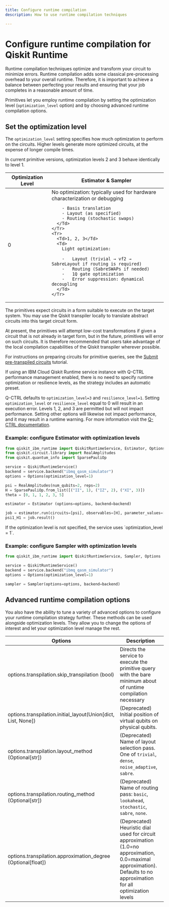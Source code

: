```yaml
---
title: Configure runtime compilation
description: How to use runtime compilation techniques

---
```


# Configure runtime compilation for Qiskit Runtime

Runtime compilation techniques optimize and transform your circuit to minimize errors. Runtime compilation adds some classical pre-processing overhead to your overall runtime. Therefore, it is important to achieve a balance between perfecting your results and ensuring that your job completes in a reasonable amount of time.

Primitives let you employ runtime compilation by setting the optimization level (`optimization_level` option) and by choosing advanced runtime compilation options.

## Set the optimization level

The `optimization_level` setting specifies how much optimization to perform on the circuits. Higher levels generate more optimized circuits, at the expense of longer compile times.

<Admonition>
  In current primitive versions, optimization levels 2 and 3 behave identically to level 1.
</Admonition>

<Table>
  <thead>
    <Tr>
      <Th>Optimization Level</Th>
      <Th>Estimator & Sampler</Th>
    </Tr>
  </thead>
  <tbody>
    <Tr>
      <Td>0</Td>
      <Td>
        No optimization: typically used for hardware characterization or debugging

        - Basis translation
        - Layout (as specified)
        - Routing (stochastic swaps)
      </Td>
    </Tr>
    <Tr>
      <Td>1, 2, 3</Td>
      <Td>
        Light optimization:

        -   Layout (trivial → vf2 → SabreLayout if routing is required)
        -   Routing (SabreSWAPs if needed)
        -   1Q gate optimization
        -   Error suppression: dynamical decoupling
      </Td>
    </Tr>
  </tbody>
</Table>

<Admonition>
  The primitives expect circuits in a form suitable to execute on the target system. You may use the Qiskit transpiler locally to translate abstract circuits into this target circuit form. 
  
At present, the primitives will attempt low-cost transformations if given a circuit that is not already in target form, but in the future, primitives will error on such circuits. It is therefore recommended that users take advantage of the local compilation capabilities of the Qiskit transpiler wherever possible.
  
  For instructions on preparing circuits for primitive queries, see the [Submit pre-transpiled circuits](https://learning.quantum.ibm.com/tutorial/submitting-user-transpiled-circuits-using-primitives) tutorial.
</Admonition>

<Admonition type="note">
  If using an IBM Cloud Qiskit Runtime service instance with Q-CTRL performance management enabled, there is no need to specify runtime optimization or resilience levels, as the strategy includes an automatic preset.
  
  Q-CTRL defaults to `optimization_level=3` and `resilience_level=1`.
  Setting `optimization_level` or `resilience_level` equal to 0 will result in an
  execution error. Levels 1, 2, and 3 are permitted but will not impact performance.
  Setting other options will likewise not impact performance, and it may result in a
  runtime warning. For more information visit the [Q-CTRL documentation](https://docs.q-ctrl.com/q-ctrl-embedded).
</Admonition>

### Example: configure Estimator with optimization levels

```python
from qiskit_ibm_runtime import QiskitRuntimeService, Estimator, Options
from qiskit.circuit.library import RealAmplitudes
from qiskit.quantum_info import SparsePauliOp

service = QiskitRuntimeService()
backend = service.backend("ibmq_qasm_simulator")
options = Options(optimization_level=1)

psi = RealAmplitudes(num_qubits=2, reps=2)
H = SparsePauliOp.from_list([("II", 1), ("IZ", 2), ("XI", 3)])
theta = [0, 1, 1, 2, 3, 5]

estimator = Estimator (options=options, backend=backend)

job = estimator.run(circuits=[psi], observables=[H], parameter_values=[theta])
psi1_H1 = job.result()
```

<Admonition type="note">
  If the optimization level is not specified, the service uses `optimization_level = 1`.
</Admonition>

### Example: configure Sampler with optimization levels

```python
from qiskit_ibm_runtime import QiskitRuntimeService, Sampler, Options

service = QiskitRuntimeService()
backend = service.backend("ibmq_qasm_simulator")
options = Options(optimization_level=1)

sampler = Sampler(options=options, backend=backend)
```


<span id="transpilation-table"></span>
## Advanced runtime compilation options

You also have the ability to tune a variety of advanced options to configure your runtime compilation strategy further. These methods can be used alongside optimization levels. They allow you to change the options of interest and let your optimization level manage the rest.

| Options                                                         | Description                                                                                                                                                                  |
| --------------------------------------------------------------- | ---------------------------------------------------------------------------------------------------------------------------------------------------------------------------- |
| options.transpilation.skip\_transpilation (bool)                | Directs the service to execute the primitive query with the bare minimum about of runtime compilation necessary                                                              |
| options.transpilation.initial\_layout(Union\[dict, List, None]) | (Deprecated) Initial position of virtual qubits on physical qubits.                                                                                                          |
| options.transpilation.layout\_method (Optional\[str])           | (Deprecated) Name of layout selection pass. One of `trivial`, `dense`, `noise_adaptive`, `sabre`.                                                                            |
| options.transpilation.routing\_method (Optional\[str])          | (Deprecated) Name of routing pass: `basic`, `lookahead`, `stochastic`, `sabre`, `none`.                                                                                      |
| options.transpilation.approximation\_degree (Optional\[float])  | (Deprecated) Heuristic dial used for circuit approximation (1.0=no approximation, 0.0=maximal approximation). Defaults to no approximation for all optimization levels       |
